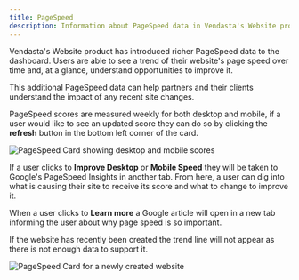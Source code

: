 ```yaml
---
title: PageSpeed
description: Information about PageSpeed data in Vendasta's Website product dashboard
---
```


Vendasta's Website product has introduced richer PageSpeed data to the dashboard. Users are able to see a trend of their website's page speed over time and, at a glance, understand opportunities to improve it.

This additional PageSpeed data can help partners and their clients understand the impact of any recent site changes.

PageSpeed scores are measured weekly for both desktop and mobile, if a user would like to see an updated score they can do so by clicking the **refresh** button in the bottom left corner of the card.

![PageSpeed Card showing desktop and mobile scores](/img/vendasta-products/vendasta-products-website/vendasta-products-website-overview/pagespeed-card.jpg)

If a user clicks to **Improve Desktop** or **Mobile Speed** they will be taken to Google's PageSpeed Insights in another tab. From here, a user can dig into what is causing their site to receive its score and what to change to improve it.

When a user clicks to **Learn more** a Google article will open in a new tab informing the user about why page speed is so important.

If the website has recently been created the trend line will not appear as there is not enough data to support it.

![PageSpeed Card for a newly created website](/img/vendasta-products/vendasta-products-website/vendasta-products-website-overview/pagespeed-new-site.jpg)